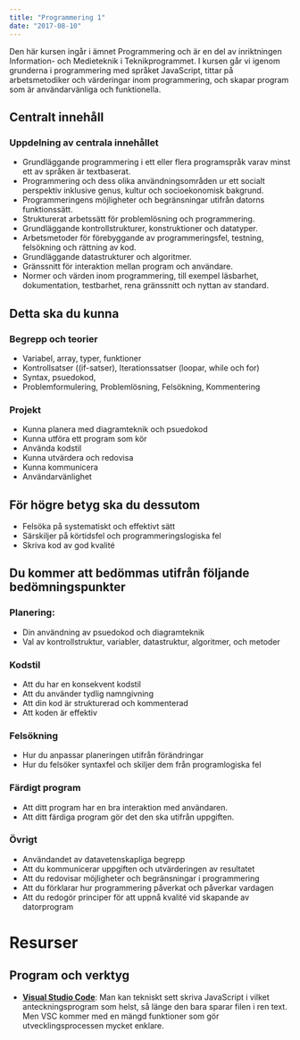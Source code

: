 ```yaml
---
title: "Programmering 1"
date: "2017-08-10"
---
```


Den här kursen ingår i ämnet Programmering och är en del av inriktningen Information- och Medieteknik i Teknikprogrammet. I kursen går vi igenom grunderna i programmering med språket JavaScript, tittar på arbetsmetodiker och värderingar inom programmering, och skapar program som är användarvänliga och funktionella.

## Centralt innehåll

### Uppdelning av centrala innehållet

- Grundläggande programmering i ett eller flera programspråk varav minst ett av språken är textbaserat.
- Programmering och dess olika användningsområden ur ett socialt perspektiv inklusive genus, kultur och socioekonomisk bakgrund.
- Programmeringens möjligheter och begränsningar utifrån datorns funktionssätt.
- Strukturerat arbetssätt för problemlösning och programmering.
- Grundläggande kontrollstrukturer, konstruktioner och datatyper.
- Arbetsmetoder för förebyggande av programmeringsfel, testning, felsökning och rättning av kod.
- Grundläggande datastrukturer och algoritmer.
- Gränssnitt för interaktion mellan program och användare.
- Normer och värden inom programmering, till exempel läsbarhet, dokumentation, testbarhet, rena gränssnitt och nyttan av standard.

## Detta ska du kunna

### Begrepp och teorier

- Variabel, array, typer, funktioner
- Kontrollsatser ((if-satser), Iterationssatser (loopar, while och for)
- Syntax, psuedokod,
- Problemformulering, Problemlösning, Felsökning, Kommentering

### Projekt

- Kunna planera med diagramteknik och psuedokod
- Kunna utföra ett program som kör
- Använda kodstil
- Kunna utvärdera och redovisa
- Kunna kommunicera
- Användarvänlighet

## För högre betyg ska du dessutom

- Felsöka på systematiskt och effektivt sätt
- Särskiljer på körtidsfel och programmeringslogiska fel
- Skriva kod av god kvalité

## Du kommer att bedömmas utifrån följande bedömningspunkter

### Planering:

- Din användning av psuedokod och diagramteknik
- Val av kontrollstruktur, variabler, datastruktur, algoritmer, och metoder

### Kodstil

- Att du har en konsekvent kodstil
- Att du använder tydlig namngivning
- Att din kod är strukturerad och kommenterad
- Att koden är effektiv

### Felsökning

- Hur du anpassar planeringen utifrån förändringar
- Hur du felsöker syntaxfel och skiljer dem från programlogiska fel

### Färdigt program

- Att ditt program har en bra interaktion med användaren.
- Att ditt färdiga program gör det den ska utifrån uppgiften.

### Övrigt

- Användandet av datavetenskapliga begrepp
- Att du kommunicerar uppgiften och utvärderingen av resultatet
- Att du redovisar möjligheter och begränsningar i programmering
- Att du förklarar hur programmering påverkat och påverkar vardagen
- Att du redogör principer för att uppnå kvalité vid skapande av datorprogram

# Resurser

## Program och verktyg

- **[Visual Studio Code](https://code.visualstudio.com/)**: Man kan tekniskt sett skriva JavaScript i vilket anteckningsprogram som helst, så länge den bara sparar filen i ren text. Men VSC kommer med en mängd funktioner som gör utvecklingsprocessen mycket enklare.
